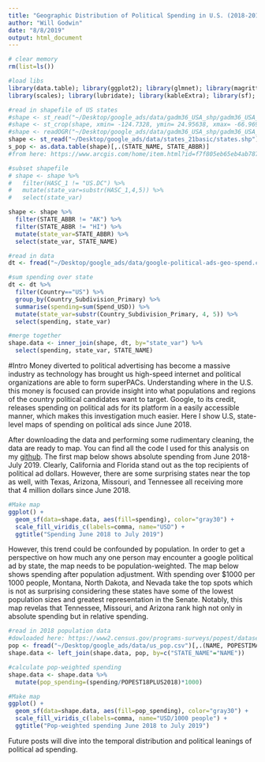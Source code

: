 ```yaml
---
title: "Geographic Distribution of Political Spending in U.S. (2018-2019)"
author: "Will Godwin"
date: "8/8/2019"
output: html_document
---
```


```r
# clear memory
rm(list=ls())

#load libs
library(data.table); library(ggplot2); library(glmnet); library(magrittr); library(tidyverse); 
library(scales); library(lubridate); library(kableExtra); library(sf); library(rgdal)
```


```r
#read in shapefile of US states
#shape <- st_read("~/Desktop/google_ads/data/gadm36_USA_shp/gadm36_USA_1.shp")
#shape <- st_crop(shape, xmin= -124.7328, ymin= 24.95638, xmax= -66.96927, ymax= 49.37173)
#shape <- readOGR("~/Desktop/google_ads/data/gadm36_USA_shp/gadm36_USA_1.shp")
shape <- st_read("~/Desktop/google_ads/data/states_21basic/states.shp")
s_pop <- as.data.table(shape)[,.(STATE_NAME, STATE_ABBR)]
#from here: https://www.arcgis.com/home/item.html?id=f7f805eb65eb4ab787a0a3e1116ca7e5

#subset shapefile
# shape <- shape %>%
#   filter(HASC_1 != "US.DC") %>%
#   mutate(state_var=substr(HASC_1,4,5)) %>%
#   select(state_var)

shape <- shape %>%
  filter(STATE_ABBR != "AK") %>%
  filter(STATE_ABBR != "HI") %>%
  mutate(state_var=STATE_ABBR) %>%
  select(state_var, STATE_NAME)

#read in data
dt <- fread("~/Desktop/google_ads/data/google-political-ads-geo-spend.csv")

#sum spending over state
dt <- dt %>%
  filter(Country=="US") %>%
  group_by(Country_Subdivision_Primary) %>%
  summarise(spending=sum(Spend_USD)) %>%
  mutate(state_var=substr(Country_Subdivision_Primary, 4, 5)) %>%
  select(spending, state_var)

#merge together
shape.data <- inner_join(shape, dt, by="state_var") %>%
  select(spending, state_var, STATE_NAME)

```
#Intro
Money diverted to political advertising has become a massive industry as technology has brought us high-speed internet and political organizations are able to form superPACs. Understanding where in the U.S. this money is focused can provide insight into what populations and regions of the country political candidates want to target. Google, to its credit, releases spending on political ads for its platform in a easily accessible manner, which makes this investigation much easier. Here I show U.S, state-level maps of spending on political ads since June 2018.

After downloading the data and performing some rudimentary cleaning, the data are ready to map. You can find all the code I used for this analysis on my [github](http://github.com/wgodwin28). The first map below shows absolute spending from June 2018-July 2019. Clearly, California and Florida stand out as the top recipients of political ad dollars. However, there are some surprising states near the top as well, with Texas, Arizona, Missouri, and Tennessee all receiving more that 4 million dollars since June 2018.
```r
#Make map
ggplot() + 
  geom_sf(data=shape.data, aes(fill=spending), color="gray30") +
  scale_fill_viridis_c(labels=comma, name="USD") +
  ggtitle("Spending June 2018 to July 2019")
```

However, this trend could be confounded by population. In order to get a perspective on how much any one person may encounter a google political ad by state, the map needs to be population-weighted. The map below shows spending after population adjustment. With spending over $1000 per 1000 people, Montana, North Dakota, and Nevada take the top spots which is not as surprising considering these states have some of the lowest population sizes and greatest representation in the Senate. Notably, this map revelas that Tennessee, Missouri, and Arizona rank high not only in absolute spending but in relative spending.

```r
#read in 2018 population data
#dowloaded here: https://www2.census.gov/programs-surveys/popest/datasets/2010-2018/state/asrh/
pop <- fread("~/Desktop/google_ads/data/us_pop.csv")[,.(NAME, POPESTIMATE2018, POPEST18PLUS2018)]
shape.data <- left_join(shape.data, pop, by=c("STATE_NAME"="NAME"))

#calculate pop-weighted spending
shape.data <- shape.data %>%
  mutate(pop_spending=(spending/POPEST18PLUS2018)*1000)

#Make map
ggplot() + 
  geom_sf(data=shape.data, aes(fill=pop_spending), color="gray30") +
  scale_fill_viridis_c(labels=comma, name="USD/1000 people") +
  ggtitle("Pop-weighted spending June 2018 to July 2019")

```

Future posts will dive into the temporal distribution and political leanings of political ad spending.

